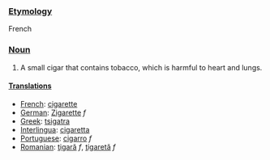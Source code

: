 ===[[Etymology]]===

French

===[[Noun]]===

# A small cigar that contains tobacco, which is harmful to heart and lungs.

====[[Translations]]====
*[[French]]: [[cigarette]]
*[[German]]: [[Zigarette]] ''f''
*[[Greek]]: [[tsigatra]]
*[[Interlingua]]: [[cigaretta]]
*[[Portuguese]]: [[cigarro]] ''f''
*[[Romanian]]: [[ţigară]] ''f'', [[ţigaretă]] ''f''